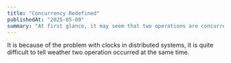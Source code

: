 ```yaml
---
title: "Concurrency Redefined"
publishedAt: "2025-05-09"
summary: "At first glance, it may seem that two operations are concurrent if they occur at the same time on different systems or processes. However, in distributed systems, concurrency shouldn’t be defined by time. Two operations can be considered concurrent even if they occur at different times, as long as both operations are not aware of each other."
---
```


It is because of the problem with clocks in distributed systems, it is quite difficult to tell weather two operation occurred at the same time.

